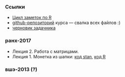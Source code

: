 ### Ссылки

* [Цикл заметок по R](http://bdemeshev.github.io/r_cycle/)
* [github-репозиторий](https://github.com/bdemeshev/mc201) курса — свалка всех файлов :)
* [черновик задачника](https://github.com/bdemeshev/mcmc_pset/raw/master/mcmc_pset_main.pdf)


### ранх-2017

* Лекция 2. Работа с матрицами.
* Лекция 1. Монетка из шапки: [код stan](https://github.com/bdemeshev/mc201/raw/master/2017/ranepa/lec_01/coins.stan), [код R](https://github.com/bdemeshev/mc201/raw/master/2017/ranepa/lec_01/coins.R)

### вшэ-2013 (?)